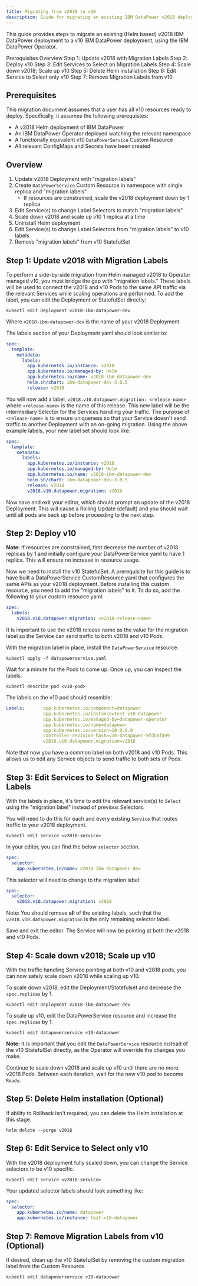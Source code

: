 ```yaml
---
title: Migrating from v2018 to v10
description: Guide for migrating an existing IBM DataPower v2018 deployment to v10
---
```


<PageDescription>

This guide provides steps to migrate an existing (Helm based) v2018 IBM DataPower deployment to a v10 IBM DataPower deployment, using the IBM DataPower Operator.

</PageDescription>

<AnchorLinks small>
  <AnchorLink>Prerequisites</AnchorLink>
  <AnchorLink>Overview</AnchorLink>
  <AnchorLink>Step 1: Update v2018 with Migration Labels</AnchorLink>
  <AnchorLink>Step 2: Deploy v10</AnchorLink>
  <AnchorLink>Step 3: Edit Services to Select on Migration Labels</AnchorLink>
  <AnchorLink>Step 4: Scale down v2018; Scale up v10</AnchorLink>
  <AnchorLink>Step 5: Delete Helm installation</AnchorLink>
  <AnchorLink>Step 6: Edit Service to Select only v10</AnchorLink>
  <AnchorLink>Step 7: Remove Migration Labels from v10</AnchorLink>
</AnchorLinks>

## Prerequisites

This migration document assumes that a user has all v10 resources ready to deploy. Specifically, it assumes the following prerequistes:

- A v2018 Helm deployment of IBM DataPower
- An IBM DataPower Operator deployed watching the relevant namespace
- A functionally equivalent v10 `DataPowerService` Custom Resource
- All relevant ConfigMaps and Secrets have been created

## Overview

1. Update v2018 Deployment with "migration labels"
2. Create `DataPowerService` Custom Resource in namespace with single replica and "migration labels"
    - If resources are constrained, scale the v2018 deployment down by 1 replica
3. Edit Service(s) to change Label Selectors to match "migration labels"
4. Scale down v2018 and scale up v10 1 replica at a time
5. Uninstall Helm deployment
6. Edit Service(s) to change Label Selectors from "migration labels" to v10 labels
7. Remove "migration labels" from v10 StatefulSet

## Step 1: Update v2018 with Migration Labels

To perform a side-by-side migration from Helm managed v2018 to Operator managed v10, you must bridge the gap with "migration labels." These labels will be used to connect the v2018 and v10 Pods to the same API traffic via the relevant Services while scaling operations are performed. To add the label, you can edit the Deployment or StatefulSet directly:

```
kubectl edit Deployment v2018-ibm-datapower-dev
```

Where `v2018-ibm-datapower-dev` is the name of your v2018 Deployment.

The labels section of your Deployment yaml should look similar to:

```yaml
spec:
  template:
    metadata:
      labels:
        app.kubernetes.io/instance: v2018
        app.kubernetes.io/managed-by: Helm
        app.kubernetes.io/name: v2018-ibm-datapower-dev
        helm.sh/chart: ibm-datapower-dev-3.0.5
        release: v2018
```

You will now add a label, `v2018.v10.datapower.migration: <release-name>` where `<release-name>` is the name of this release. This new label will be the intermediary Selector for the Services handling your traffic. The purpose of `<release-name>` is to ensure uniqueness so that your Service doesn't send traffic to another Deployment with an on-going migration. Using the above example labels, your new label set should look like:

```yaml
spec:
  template:
    metadata:
      labels:
        app.kubernetes.io/instance: v2018
        app.kubernetes.io/managed-by: Helm
        app.kubernetes.io/name: v2018-ibm-datapower-dev
        helm.sh/chart: ibm-datapower-dev-3.0.5
        release: v2018
        v2018.v10.datapower.migration: v2018
```

Now save and exit your editor, which should prompt an update of the v2018 Deployment. This will cause a Rolling Update (default) and you should wait until all pods are back up before proceeding to the next step.

## Step 2: Deploy v10

<InlineNotification>

**Note:** If resources are constrained, first decrease the number of v2018 replicas by 1 and initially configure your DataPowerService yaml to have 1 replica. This will ensure no increase in resource usage.

</InlineNotification>

Now we need to install the v10 StatefulSet. A prerequisite for this guide is to have built a DataPowerService CustomResource yaml that configures the same APIs as your v2018 deployment. Before installing this custom resource, you need to add the "migration labels" to it. To do so, add the following to your custom resource yaml:

```yaml
spec:
  labels:
    v2018.v10.datapower.migration: <v2018-release-name>
```

<InlineNotification>

It is important to use the v2018 release name as the value for the migration label so the Service can send traffic to both v2018 and v10 Pods.

</InlineNotification>

With the migration label in place, install the `DataPowerService` resource.

```
kubectl apply -f datapowerservice.yaml
```

Wait for a minute for the Pods to come up. Once up, you can inspect the labels.

```
kubectl describe pod <v10-pod>
```

The labels on the v10 pod should resemble:

```yaml
Labels:       app.kubernetes.io/component=datapower
              app.kubernetes.io/instance=test-v10-datapower
              app.kubernetes.io/managed-by=datapower-operator
              app.kubernetes.io/name=datapower
              app.kubernetes.io/version=10.0.0.0
              controller-revision-hash=v10-datapower-9fdb8f499
              v2018.v10.datapower.migration=v2018
```

Note that now you have a common label on both v2018 and v10 Pods. This allows us to edit any Service objects to send traffic to both sets of Pods.

## Step 3: Edit Services to Select on Migration Labels

With the labels in place, it's time to edit the relevant service(s) to `Select` using the "migration label" instead of previous Selectors.

<InlineNotification>

You will need to do this for each and every existing `Service` that routes traffic to your v2018 deployment.

</InlineNotification>

```
kubectl edit Service <v2018-service>
```

In your editor, you can find the below `selector` section.

```yaml
spec:
  selector:
    app.kubernetes.io/name: v2018-ibm-datapower-dev
```

This selector will need to change to the migration label:

```yaml
spec:
  selector:
    v2018.v10.datapower.migration: v2018
```

<InlineNotification>

Note: You should remove **all** of the existing labels, such that the `v2018.v10.datapower.migration` is the only remaining selector label.

</InlineNotification>

Save and exit the editor. The Service will now be pointing at both the v2018 and v10 Pods.

## Step 4: Scale down v2018; Scale up v10

With the traffic handling Service pointing at both v10 and v2018 pods, you can now safely scale down v2018 while scaling up v10.

To scale down v2018, edit the Deployment/Statefulset and decrease the `spec.replicas` by 1.

```
kubectl edit Deployment v2018-ibm-datapower-dev
```

To scale up v10, edit the DataPowerService resource and increase the `spec.replicas` by 1.

```
kubectl edit datapowerservice v10-datapower
```

<InlineNotification>

**Note:** It is important that you edit the `DataPowerService` resource instead of the v10 StatefulSet directly, as the Operator will override the changes you make.

</InlineNotification>

Continue to scale down v2018 and scale up v10 until there are no more v2018 Pods. Between each iteration, wait for the new v10 pod to become `Ready`.

## Step 5: Delete Helm installation (Optional)

If ability to Rollback isn't required, you can delete the Helm installation at this stage.

```
helm delete --purge v2018
```

## Step 6: Edit Service to Select only v10

With the v2018 deployment fully scaled down, you can change the Service selectors to be v10 specific.

```
kubectl edit Service <v2018-service>
```

Your updated selector labels should look something like:

```yaml
spec:
  selector:
    app.kubernetes.io/name: datapower
    app.kubernetes.io/instance: test-v10-datapower
```

## Step 7: Remove Migration Labels from v10 (Optional)

If desired, clean up the v10 StatefulSet by removing the custom migration label from the Custom Resource.

```
kubectl edit datapowerservice v10-datapower
```
